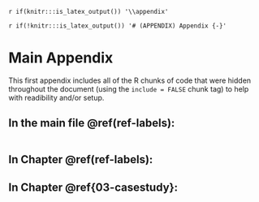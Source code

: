 `r if(knitr:::is_latex_output()) '\\appendix'`

`r if(!knitr:::is_latex_output()) '# (APPENDIX) Appendix {-}'` 
<!--
The first appendix must start with the above text. Do not remove!
-->

# Main Appendix

This first appendix includes all of the R chunks of code that were hidden throughout the document (using the `include = FALSE` chunk tag) to help with readibility and/or setup.

## In the main file \@ref(ref-labels):

```r
```

## In Chapter \@ref(ref-labels):

## In Chapter \@ref{03-casestudy}:

```r
```

